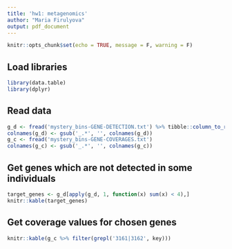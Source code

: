 ```yaml
---
title: 'hw1: metagenomics'
author: "Maria Firulyova"
output: pdf_document
---
```


```r
knitr::opts_chunk$set(echo = TRUE, message = F, warning = F)
```

## Load libraries

```r
library(data.table)
library(dplyr)
```

## Read data

```r
g_d <- fread('mystery_bins-GENE-DETECTION.txt') %>% tibble::column_to_rownames(var = 'key')
colnames(g_d) <- gsub('_.*', '', colnames(g_d))
g_c <- fread('mystery_bins-GENE-COVERAGES.txt')
colnames(g_c) <- gsub('_.*', '', colnames(g_c))
```

## Get genes which are not detected in some individuals

```r
target_genes <- g_d[apply(g_d, 1, function(x) sum(x) < 4),]
knitr::kable(target_genes)
```

## Get coverage values for chosen genes

```r
knitr::kable(g_c %>% filter(grepl('3161|3162', key)))
```